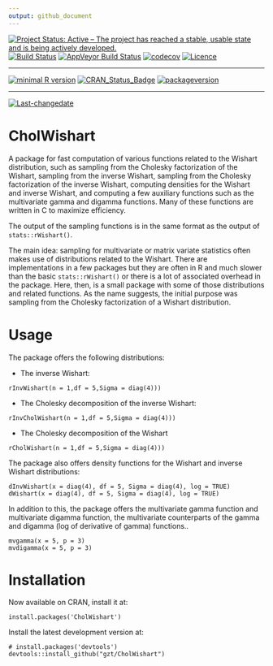 ```yaml
---
output: github_document
---
```

[![Project Status: Active – The project has reached a stable, usable state and is being actively developed.](http://www.repostatus.org/badges/latest/active.svg)](http://www.repostatus.org/#active)
[![Build Status](https://travis-ci.org/gzt/CholWishart.svg?branch=devel)](https://travis-ci.org/gzt/CholWishart)
[![AppVeyor Build Status](https://ci.appveyor.com/api/projects/status/github/gzt/CholWishart?branch=devel&svg=true)](https://ci.appveyor.com/project/gzt/CholWishart)
[![codecov](https://codecov.io/gh/gzt/CholWishart/branch/devel/graph/badge.svg)](https://codecov.io/gh/gzt/CholWishart)
 [![Licence](https://img.shields.io/badge/licence-GPL--3-blue.svg)](https://www.gnu.org/licenses/gpl-3.0.en.html)
 
---
 
[![minimal R version](https://img.shields.io/badge/R%3E%3D-3.3.2-6666ff.svg)](https://cran.r-project.org/)
[![CRAN_Status_Badge](http://www.r-pkg.org/badges/version/CholWishart)](https://cran.r-project.org/package=CholWishart)
[![packageversion](https://img.shields.io/badge/Package%20version-0.9.2-orange.svg?style=flat-square)](commits/master)
 
---
 
[![Last-changedate](https://img.shields.io/badge/last%20change-`r gsub('-', '--', Sys.Date())`-yellowgreen.svg)](/commits/master)

<!-- README.md is generated from README.Rmd. Please edit that file -->
# CholWishart

A package for fast computation of various functions related to the Wishart distribution, such as sampling from the Cholesky factorization of the Wishart, sampling from the inverse Wishart, sampling from the Cholesky factorization of the inverse Wishart, computing densities for the Wishart and inverse Wishart, and computing a few auxiliary functions such as the multivariate gamma and digamma functions. Many of these functions are written in C to maximize efficiency. 

The output of the sampling functions is in the same format as the output 
of `stats::rWishart()`.

The main idea: sampling for multivariate or matrix variate statistics often 
makes use of distributions related to the Wishart. There are implementations 
in a few packages but they are often in R and much slower than the 
basic `stats::rWishart()` or there is a lot of associated overhead in the 
package. Here, then, is a small package with some of those distributions
and related functions. As the name suggests, the initial purpose was 
sampling from the Cholesky factorization of a Wishart distribution.

# Usage

The package offers the following distributions:

* The inverse Wishart:

```
rInvWishart(n = 1,df = 5,Sigma = diag(4)))
```

* The Cholesky decomposition of the inverse Wishart:

```
rInvCholWishart(n = 1,df = 5,Sigma = diag(4)))
```

* The Cholesky decomposition of the Wishart

```
rCholWishart(n = 1,df = 5,Sigma = diag(4)))
```

The package also offers density functions for the Wishart and inverse Wishart distributions:

```
dInvWishart(x = diag(4), df = 5, Sigma = diag(4), log = TRUE)
dWishart(x = diag(4), df = 5, Sigma = diag(4), log = TRUE)
```

In addition to this, the package offers the multivariate gamma function and multivariate digamma function, the multivariate counterparts of the gamma and digamma (log of derivative of gamma) functions..

```
mvgamma(x = 5, p = 3)
mvdigamma(x = 5, p = 3)
```


# Installation 

Now available on CRAN, install it at:

```
install.packages('CholWishart')
```

Install the latest development version at:

```
# install.packages('devtools')
devtools::install_github("gzt/CholWishart")
```

